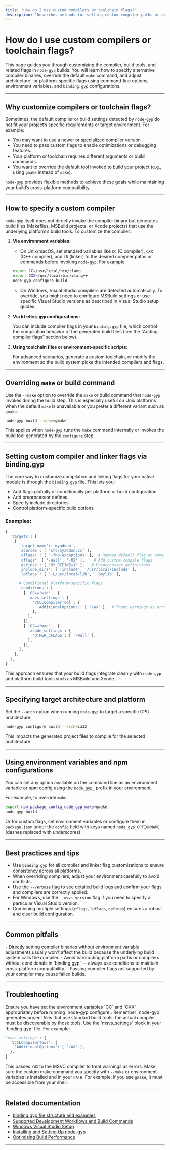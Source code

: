 ```yaml
---
title: "How do I use custom compilers or toolchain flags?"
description: "Describes methods for setting custom compiler paths or arguments, overriding make, and configuring architecture- or platform-specific build behavior via options or environment variables."
---
```


# How do I use custom compilers or toolchain flags?

This page guides you through customizing the compiler, build tools, and related flags in `node-gyp` builds. You will learn how to specify alternative compiler binaries, override the default `make` command, and adjust architecture- or platform-specific flags using command-line options, environment variables, and `binding.gyp` configurations.

---

## Why customize compilers or toolchain flags?

Sometimes, the default compiler or build settings detected by `node-gyp` do not fit your project’s specific requirements or target environment. For example:

- You may want to use a newer or specialized compiler version.
- You need to pass custom flags to enable optimizations or debugging features.
- Your platform or toolchain requires different arguments or build commands.
- You want to override the default tool invoked to build your project (e.g., using `gmake` instead of `make`).

`node-gyp` provides flexible methods to achieve these goals while maintaining your build’s cross-platform compatibility.

---

## How to specify a custom compiler

`node-gyp` itself does not directly invoke the compiler binary but generates build files (Makefiles, MSBuild projects, or Xcode projects) that use the underlying platform’s build tools. To customize the compiler:

1. **Via environment variables:**

   - On Unix/macOS, set standard variables like `CC` (C compiler), `CXX` (C++ compiler), and `LD` (linker) to the desired compiler paths or commands before invoking `node-gyp`. For example:

   ```bash
   export CC=/usr/local/bin/clang
   export CXX=/usr/local/bin/clang++
   node-gyp configure build
   ```

   - On Windows, Visual Studio compilers are detected automatically. To override, you might need to configure MSBuild settings or use specific Visual Studio versions as described in Visual Studio setup guides.

2. **Via `binding.gyp` configurations:**

   You can include compiler flags in your `binding.gyp` file, which control the compilation behavior of the generated build files (see the “Adding compiler flags” section below).

3. **Using toolchain files or environment-specific scripts:**

   For advanced scenarios, generate a custom toolchain, or modify the environment so the build system picks the intended compilers and flags.

---

## Overriding `make` or build command

Use the `--make` option to override the `make` or build command that `node-gyp` invokes during the build step. This is especially useful on Unix platforms when the default `make` is unavailable or you prefer a different variant such as `gmake`.

```bash
node-gyp build --make=gmake
```

This applies when `node-gyp` runs the `make` command internally or invokes the build tool generated by the `configure` step.

---

## Setting custom compiler and linker flags via binding.gyp

The core way to customize compilation and linking flags for your native module is through the `binding.gyp` file. This lets you:

- Add flags globally or conditionally per platform or build configuration
- Add preprocessor defines
- Specify include directories
- Control platform-specific build options

### Examples:

```python
{
  'targets': [
    {
      'target_name': 'myaddon',
      'sources': [ 'src/myaddon.cc' ],
      'cflags!': [ '-fno-exceptions' ],  # Remove default flag on some platforms
      'cflags': [ '-Wall', '-O2' ],    # Add custom compile flags
      'defines': [ 'MY_DEFINE=1' ],   # Preprocessor definitions
      'include_dirs': [ 'include', '/usr/local/include' ],
      'ldflags': [ '-L/usr/local/lib', '-lmylib' ],

      # Conditional platform-specific flags
      'conditions': [
        [ 'OS=="win"', {
          'msvs_settings': {
            'VCCLCompilerTool': {
              'AdditionalOptions': [ '/WX' ],  # Treat warnings as errors on Windows
            },
          },
        }],
        [ 'OS=="mac"', {
          'xcode_settings': {
            'OTHER_CFLAGS': [ '-Wall' ],
          },
        }],
      ],
    },
  ],
}
```

This approach ensures that your build flags integrate cleanly with `node-gyp` and platform build tools such as MSBuild and Xcode.

---

## Specifying target architecture and platform

Set the `--arch` option when running `node-gyp` to target a specific CPU architecture:

```bash
node-gyp configure build --arch=ia32
```

This impacts the generated project files to compile for the selected architecture.

---

## Using environment variables and npm configurations

You can set any option available on the command line as an environment variable or npm config using the `node_gyp_` prefix in your environment.

For example, to override `make`:

```bash
export npm_package_config_node_gyp_make=gmake
node-gyp build
```

Or for custom flags, set environment variables or configure them in `package.json` under the `config` field with keys named `node_gyp_OPTIONNAME` (dashes replaced with underscores).

---

## Best practices and tips

- Use `binding.gyp` for all compiler and linker flag customizations to ensure consistency across all platforms.
- When overriding compilers, adjust your environment carefully to avoid conflicts.
- Use the `--verbose` flag to see detailed build logs and confirm your flags and compilers are correctly applied.
- For Windows, use the `--msvs_version` flag if you need to specify a particular Visual Studio version.
- Combining multiple settings (`cflags`, `ldflags`, `defines`) ensures a robust and clear build configuration.

---

## Common pitfalls

<Warning>
- Directly setting compiler binaries without environment variable adjustments usually won't affect the build because the underlying build system calls the compiler.
- Avoid hardcoding platform paths or compilers without conditionals in `binding.gyp` — always use conditions to maintain cross-platform compatibility.
- Passing compiler flags not supported by your compiler may cause failed builds.
</Warning>

---

## Troubleshooting

<AccordionGroup title="Troubleshooting Custom Compiler and Flags">
<Accordion title="My custom compiler is not being used. What should I check?">
Ensure you have set the environment variables `CC` and `CXX` appropriately before running `node-gyp configure`. Remember `node-gyp` generates project files that use standard build tools; the actual compiler must be discoverable by those tools.
</Accordion>
<Accordion title="I want to pass extra flags on Windows with Visual Studio, how?">
Use the `msvs_settings` block in your `binding.gyp` file. For example:

```python
'msvs_settings': {
  'VCCLCompilerTool': {
    'AdditionalOptions': [ '/WX' ],
  },
}
```

This passes `/WX` to the MSVC compiler to treat warnings as errors.
</Accordion>
<Accordion title="Overriding make results in command not found error. Why?">
Make sure the custom make command you specify with `--make` or environment variables is installed and in your `PATH`. For example, if you use `gmake`, it must be accessible from your shell.
</Accordion>
</AccordionGroup>

---

## Related documentation

- [binding.gyp file structure and examples](/faq/common-questions/binding-gyp-file)
- [Supported Development Workflows and Build Commands](/overview/core-concepts-and-architecture/supported-workflows)
- [Windows Visual Studio Setup](/getting-started/setup-prerequisites-installation/windows-visual-studio-setup)
- [Installing and Setting Up node-gyp](/guides/getting-started/installing-and-setting-up)
- [Optimizing Build Performance](/guides/integration-best-practices/optimizing-build-performance)

---